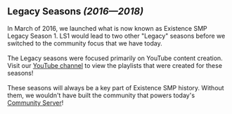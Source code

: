## Legacy Seasons _(2016—2018)_

In March of 2016, we launched what is now known as Existence SMP Legacy Season 1. LS1 would lead to two other "Legacy" seasons before we switched to the community focus that we have today. \
\
The Legacy seasons were focused primarily on YouTube content creation. Visit our [YouTube channel](https://youtube.com/ExistenceSMP/playlists) to view the playlists that were created for these seasons! \
\
These seasons will always be a key part of Existence SMP history. Without them, we wouldn't have built the community that powers today's [Community Server](/community)!
